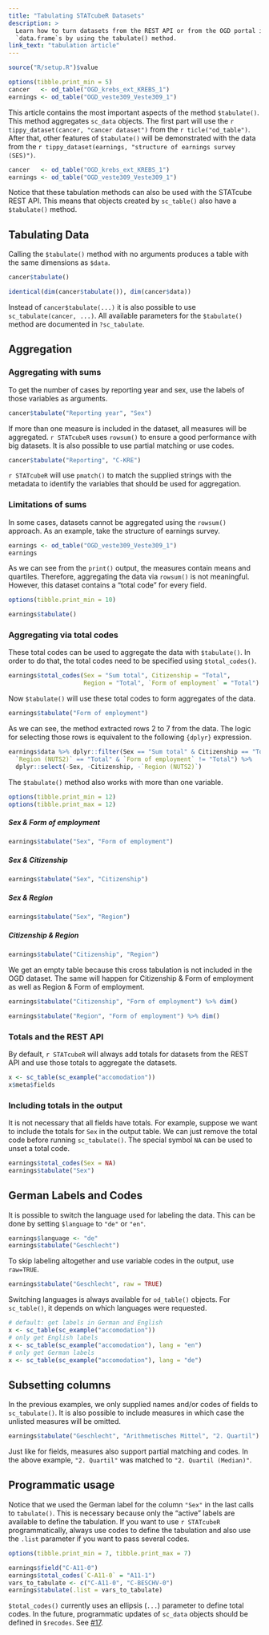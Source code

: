 ```yaml
---
title: "Tabulating STATcubeR Datasets"
description: >
  Learn how to turn datasets from the REST API or from the OGD portal into tidy
  `data.frame`s by using the tabulate() method.
link_text: "tabulation article"
---
```


```r
source("R/setup.R")$value
```

```r
options(tibble.print_min = 5)
cancer   <- od_table("OGD_krebs_ext_KREBS_1")
earnings <- od_table("OGD_veste309_Veste309_1")
```

This article contains the most important aspects of the method `$tabulate()`.
This method aggregates `sc_data` objects.
The first part will use the `r tippy_dataset(cancer, "cancer dataset")` from the `r ticle("od_table")`.
After that, other features of `$tabulate()` will be demonstrated with the data from the `r tippy_dataset(earnings, "structure of earnings survey (SES)")`.

```r
cancer   <- od_table("OGD_krebs_ext_KREBS_1")
earnings <- od_table("OGD_veste309_Veste309_1")
```

Notice that these tabulation methods can also be used with the STATcube REST API.
This means that objects created by `sc_table()` also have a `$tabulate()` method.

## Tabulating Data {#tabulate}

Calling the `$tabulate()` method with no arguments produces a table with the same dimensions as `$data`.

```r
cancer$tabulate()
```

```r
identical(dim(cancer$tabulate()), dim(cancer$data))
```

Instead of `cancer$tabulate(...)` it is also possible to use `sc_tabulate(cancer, ...)`.
All available parameters for the `$tabulate()` method are documented in `?sc_tabulate`.

## Aggregation

### Aggregating with sums

To get the number of cases by reporting year and sex, use the labels of those variables as arguments.

```r
cancer$tabulate("Reporting year", "Sex")
```

If more than one measure is included in the dataset, all measures will be aggregated.
`r STATcubeR` uses `rowsum()` to ensure a good performance with big datasets.
It is also possible to use partial matching or use codes.

```r
cancer$tabulate("Reporting", "C-KRE")
```

`r STATcubeR` will use `pmatch()` to match the supplied strings with the metadata
to identify the variables that should be used for aggregation.

### Limitations of sums {#totals}

In some cases, datasets cannot be aggregated using the `rowsum()` approach.
As an example, take the structure of earnings survey.

```r
earnings <- od_table("OGD_veste309_Veste309_1")
earnings
```

As we can see from the `print()` output, the measures contain means and quartiles.
Therefore, aggregating the data via `rowsum()` is not meaningful.
However, this dataset contains a "total code" for every field.

```r
options(tibble.print_min = 10)
```

```r
earnings$tabulate()
```

### Aggregating via total codes

These total codes can be used to aggregate the data with `$tabulate()`.
In order to do that, the total codes need to be specified using `$total_codes()`. 

```r
earnings$total_codes(Sex = "Sum total", Citizenship = "Total",
                     Region = "Total", `Form of employment` = "Total")
```

Now `$tabulate()` will use these total codes to form aggregates of the data.

```r
earnings$tabulate("Form of employment")
```

As we can see, the method extracted rows 2 to 7 from the data. The logic for
selecting those rows is equivalent to the following `{dplyr}` expression.

```r
earnings$data %>% dplyr::filter(Sex == "Sum total" & Citizenship == "Total" &
  `Region (NUTS2)` == "Total" & `Form of employment` != "Total") %>%
  dplyr::select(-Sex, -Citizenship, -`Region (NUTS2)`)
```

The `$tabulate()` method also works with more than one variable.

```r
options(tibble.print_min = 12)
options(tibble.print_max = 12)
```

#### {.tabset .tabset-pills .tabset-fade}

##### Sex & Form of employment

```r
earnings$tabulate("Sex", "Form of employment")
```

##### Sex & Citizenship

```r
earnings$tabulate("Sex", "Citizenship")
```

##### Sex & Region

```r
earnings$tabulate("Sex", "Region")
```

##### Citizenship & Region

```r
earnings$tabulate("Citizenship", "Region")
```

We get an empty table because this cross tabulation is not included in the OGD dataset.
The same will happen for Citizenship & Form of employment as well as Region & Form of employment.

```r
earnings$tabulate("Citizenship", "Form of employment") %>% dim()
```

```r
earnings$tabulate("Region", "Form of employment") %>% dim()
```

### Totals and the REST API

By default, `r STATcubeR` will always add totals for datasets from the REST API
and use those totals to aggregate the datasets.

```r
x <- sc_table(sc_example("accomodation"))
x$meta$fields
```

### Including totals in the output

It is not necessary that all fields have totals.
For example, suppose we want to include the totals for `Sex` in the output table.
We can just remove the total code before running `sc_tabulate()`.
The special symbol `NA` can be used to unset a total code.

```r
earnings$total_codes(Sex = NA)
earnings$tabulate("Sex")
```

## German Labels and Codes

It is possible to switch the language used for labeling the data.
This can be done by setting `$language` to `"de"` or `"en"`.

```r
earnings$language <- "de"
earnings$tabulate("Geschlecht")
```

To skip labeling altogether and use variable codes in the output, use `raw=TRUE`.

```r
earnings$tabulate("Geschlecht", raw = TRUE)
```

Switching languages is always available for `od_table()` objects.
For `sc_table()`, it depends on which languages were requested.

```r
# default: get labels in German and English
x <- sc_table(sc_example("accomodation"))
# only get English labels
x <- sc_table(sc_example("accomodation"), lang = "en")
# only get German labels
x <- sc_table(sc_example("accomodation"), lang = "de")
```

## Subsetting columns

In the previous examples, we only supplied names and/or codes of fields to `sc_tabulate()`.
It is also possible to include measures in which case the unlisted measures will be omitted.

```r
earnings$tabulate("Geschlecht", "Arithmetisches Mittel", "2. Quartil")
```

Just like for fields, measures also support partial matching and codes.
In the above example, `"2. Quartil"` was matched to `"2. Quartil (Median)"`.

## Programmatic usage

Notice that we used the German label for the column `"Sex"` in the last calls
to `tabulate()`. This is necessary because only the "active" labels are
available to define the tabulation. If you want to use `r STATcubeR`
programmatically, always use codes to define the tabulation and also use the
`.list` parameter if you want to pass several codes.

```r
options(tibble.print_min = 7, tibble.print_max = 7)
```

```r
earnings$field("C-A11-0")
earnings$total_codes(`C-A11-0` = "A11-1")
vars_to_tabulate <- c("C-A11-0", "C-BESCHV-0")
earnings$tabulate(.list = vars_to_tabulate)
```

`$total_codes()` currently uses an ellipsis (`...`) parameter to define total codes.
In the future, programmatic updates of `sc_data` objects should be defined in `$recodes`.
See [#17](https://github.com/statistikat/STATcubeR/issues/17).

[github issues]: https://github.com/statistikat/STATcubeR/labels/label
